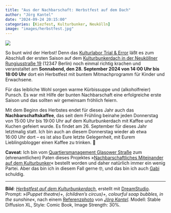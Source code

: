 ```yaml
---
title: "Aus der Nachbarschaft: Herbstfest auf dem Dach"
author: "Jörg Kantel"
date: "2024-09-24 20:15:00"
categories: [Kiezfest, Kulturbunker, Neukölln]
image: "images/herbstfest.jpg"
---
```


[![](images/herbstfest-b.jpg)](https://www.flickr.com/photos/schockwellenreiter/54019373045/)

So bunt wird der Herbst! Denn das [Kulturlabor Trial & Error](https://www.trial-error.org/) läßt es zum Abschluß der ersten Saison auf dem [Kulturbunkerdach in der Neuköllner Rungiusstraße 19](https://kantel.github.io/posts/2023100601_kulturbunker/) (12347 Berlin) noch einmal richtig krachen und veranstaltet am **Sonnabend, den 28.&nbsp;September&nbsp;2024 von 14:00&nbsp;Uhr bis 18:00&nbsp;Uhr** dort ein Herbstfest mit buntem Mitmachprogramm für Kinder und Erwachsene.

Für das leibliche Wohl sorgen warme Kürbissuppe und (alkoholfreier) Punsch. Es war mit Hilfe der bunten Nachbarschaft eine erfolgreiche erste Saison und das sollten wir gemeinsam fröhlich feiern.

Mit dem Beginn des Herbstes endet für dieses Jahr auch das **Nachbarschaftskaffee**, das seit dem Frühling beinahe jeden Donnerstag von 15:00&nbsp;Uhr bis 19:00&nbsp;Uhr auf dem Kulturbunkerdach mit Kaffee und Kuchen gefeiert wurde. Es findet am 26.&nbsp;September für dieses Jahr letztmalig statt. Ich bin auch an diesem Donnerstag wieder ab etwa 16:00&nbsp;Uhr dort -- es ist also Eure letzte Gelegenheit, mit Eurem Lieblingsblogger einen Kaffee zu trinken.&nbsp;🥸

**Caveat**: Ich bin vom [Quartiersmanagement Glasower Straße](https://qm-glasower-strasse.de/) zum (ehrenamtlichen) Paten dieses Projektes »[Nachbarschaftliches Miteinander auf dem Kulturbunker](https://qm-glasower-strasse.de/category/projektfonds/nachbarschaftliches-miteinander-auf-dem-kulturbunker/)« bestellt worden und daher natürlich immer ein wenig Partei. Aber das bin ich in diesem Fall gerne&nbsp;🤓, und das bin ich auch [Gabi](https://kantel.github.io/posts/2024041901_rip_gabi/) schuldig.

---

**Bild**: *[Herbstfest auf dem Kulturbunkerdach](https://www.flickr.com/photos/schockwellenreiter/54019373045/)*, erstellt mit [DreamStudio](https://beta.dreamstudio.ai/generate). Prompt: »*(Puppet theatre)+, (children's circus)+, colourful soap bubbles, in the sunshine*«, nach einem [Referenzphoto](https://www.flickr.com/photos/schockwellenreiter/7294212942/) von *[Jörg Kantel](http://cognitiones.kantel-chaos-team.de/cv.html)*. Modell: Stable Diffusion XL, Style: Comic Book, Image Strength: 30%.